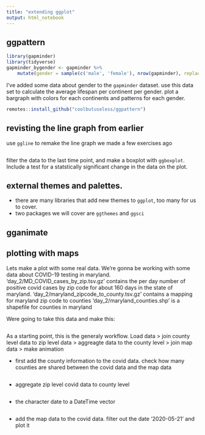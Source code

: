 ```yaml
---
title: "extending ggplot"
output: html_notebook
---
```



## ggpattern

```r
library(gapminder)
library(tidyverse)
gapminder_bygender <- gapminder %>% 
    mutate(gender = sample(c('male', 'female'), nrow(gapminder), replace = T))
```

I've added some data about gender to the `gapminder` dataset. use this data set to calculate the average lifespan per continent per gender. plot a bargraph with colors for each continents and patterns for each gender. 

```r
remotes::install_github("coolbutuseless/ggpattern")
```


## revisting the line graph from earlier 
use `ggline` to remake the line graph we made a few exercises ago

```r

```

filter the data to the last time point, and make a boxplot with `ggboxplot`. Include a test for a statstically significant change in the data on the plot.  

##  external themes and palettes.
- there are many libraries that add new themes to `ggplot`, too many for us to cover. 
- two packages we will cover are `ggthemes` and `ggsci`



## gganimate


## plotting with maps 

Lets make a plot with some real data. We're gonna be working with some data about COVID-19 testing in maryland. 
'day_2/MD_COVID_cases_by_zip.tsv.gz' contains the per day number of positive covid cases by zip code for about 160 days in the state of maryland. 
'day_2/maryland_zipcode_to_county.tsv.gz' contains a mapping for maryland zip code to counties
'day_2/maryland_counties.shp' is a shapefile for counties in maryland

Were going to take this data and make this:

```r

```

As a starting point, this is the generaly workflow. Load data > join county level data to zip level data > aggreagte data to the county level  >  join map data > make animation 



- first add the county information to the covid data. check how many counties are shared between the covid data and the map data 
```r

```


- aggregate zip level covid data to county level
```r

```

- the character date to a DateTime vector
```r

```


- add the map data to the covid data. filter out the date '2020-05-21' and plot it 
```r

```

